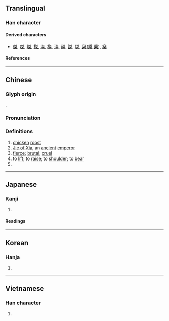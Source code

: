 {{character info}}
==Translingual==

===Han character===
{{Han char|rn=75|rad=木|as=06|sn=10|four=25904|canj=NQD|ids=⿱舛木}}

====Derived characters====
* [[傑]], [[𠹳]], [[嵥]], [[搩]], [[滐]], [[榤]], [[㻧]], [[磔]], [[謋]], [[䮪]], [[椉]]([[乘]],[[乗]]), [[𡩣]]

====References====
{{Han ref|kx=0524.150|dkj=14753|dj=0913.030|hdz=21203.050|uh=6840}}

----

==Chinese==
{{zh-forms}}

===Glyph origin===
{{Han etym}}
{{Han compound|舛|木|c1=p|c2=s|t2=wood|ls=psc}}.

===Pronunciation===
{{zh-pron
|m=jié
|c=git6
|mn=kia̍t
|mc=y
|oc=y
|ma=
|cat=n,pn,adj,v
}}

===Definitions===
{{zh-hanzi}}

# [[chicken]] [[roost]]
# [[w:Jie of Xia|Jie of Xia]], an [[ancient]] [[emperor]]
# [[fierce]]; [[brutal]]; [[cruel]]
# to [[lift]]; to [[raise]]; to [[shoulder]]; to [[bear]]
# {{zh-alt-form|傑|[[outstanding]]; [[hero]]}}

{{zh-cat|Individuals}}

----

==Japanese==

===Kanji===
{{ja-kanji|grade=|rs=木06}}

# {{rfdef|ja|sort=木06}}

====Readings====
{{ja-readings
|on=けつ
|kun=はりつけ
}}

----

==Korean==

===Hanja===
{{ko-hanja|걸}}

# {{rfdef|ko|sort=木06}}

----

==Vietnamese==

===Han character===
{{vi-readings|rs=木06|reading=kiệt}}

# {{rfdef|vi|sort=木06}}